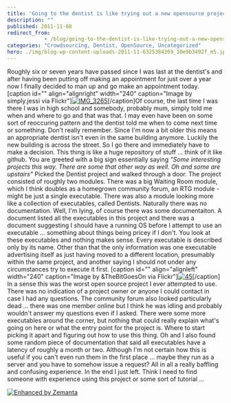 ```yaml
---
title: 'Going to the dentist is like trying out a new opensource project'
description: ""
published: 2011-11-08
redirect_from: 
            - /blog/going-to-the-dentist-is-like-trying-out-a-new-opensource-project/swizec/2881
categories: "Crowdsourcing, Dentist, OpenSource, Uncategorized"
hero: ./img/blog-wp-content-uploads-2011-11-6325384369_10e9b3492f_m5.jpg
---
```

Roughly six or seven years have passed since I was last at the dentist&#x27;s and after having been putting off making an appointment for just over a year now I finally decided to man up and go make an appointment today. \[caption id=&quot;&quot; align=&quot;alignright&quot; width=&quot;240&quot; caption=&quot;Image by simply.jessi via Flickr&quot;][![IMG_3265](./img/blog-wp-content-uploads-2011-11-6325384369_10e9b3492f_m5.jpg "IMG_3265")](http://www.flickr.com/photos/40066856@N04/6325384369)\[/caption]Of course, the last time I was there I was in high school and somebody, probably mum, simply told me when and where to go and that was that. I may even have been on some sort of reoccuring pattern and the dentist told me when to come next time or something. Don&#x27;t really remember. Since I&#x27;m now a bit older this means an appropriate dentist isn&#x27;t even in the same building anymore. Luckily the new building is across the street. So I go there and immediately have to make a decision. This thing is like a huge repository of stuff ... think of it like github. You are greeted with a big sign essentially saying _&quot;Some interesting projects this way. There are some that other way as well. Oh and some are upstairs&quot;_ Picked the Dentist project and walked through a door. The project consisted of roughly two modules. There was a big Waiting Room module, which I think doubles as a homegrown community forum, an RTG module - might be just a single executable. There was also a module looking more like a collection of executables, called Dentists. Naturally there was no documentation. Well, I&#x27;m lying, of course there was some documentaiton. A document listed all the executables in this project and there was a document suggesting I should have a running OS before I attempt to use an executable ... something about things being pricey if I don&#x27;t. You look at these executables and nothing makes sense. Every executable is described only by its name. Other than that the only information was one executable advertising itself as just having moved to a different location, presumably within the same project, and another saying I should not under any circumstances try to execute it first. \[caption id=&quot;&quot; align=&quot;alignleft&quot; width=&quot;240&quot; caption=&quot;Image by &amp;TheBitGoesOn via Flickr&quot;][![45](./img/blog-wp-content-uploads-2011-11-6325383183_2d45304650_m3.jpg "45")](http://www.flickr.com/photos/60500928@N06/6325383183)\[/caption] In a sense this was the worst open source project I ever attempted to use. There was no indication of a project owner or anyone I could contact in case I had any questions. The community forum also looked particularly dead ... there was one member online but I think he was idling and probably wouldn&#x27;t answer my questions even if I asked. There were some more executables around the corner, but nothing that could really explain what&#x27;s going on here or what the entry point for the project is. Where to start picking it apart and figuring out how to use this thing. Oh and I also found some random piece of documentation that said all executables have a latency of roughly a month or two. Although I&#x27;m not certain how this is useful if you can&#x27;t even run them in the first place ... maybe they run as a server and you have to somehow issue a request? All in all a really baffling and confusing experience. In the end I just left. Think I need to find someone with experience using this project or some sort of tutorial ...

[![Enhanced by Zemanta](http://img.zemanta.com/zemified_e.png?x-id=4c2d625b-786d-4bb8-a1b7-3344769d30f9)](http://www.zemanta.com/ "Enhanced by Zemanta")
